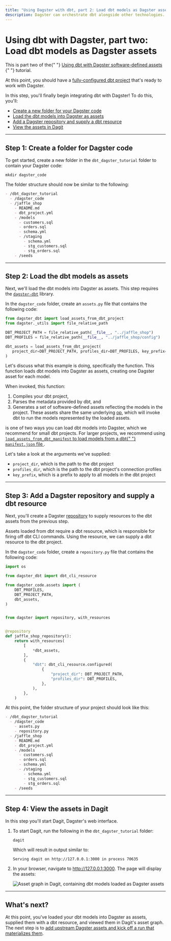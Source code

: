 ```yaml
---
title: "Using Dagster with dbt, part 2: Load dbt models as Dagster assets"
description: Dagster can orchestrate dbt alongside other technologies.
---
```


# Using dbt with Dagster, part two: Load dbt models as Dagster assets

<Note>
  This is part two of the{" "}
  <a href="/integrations/dbt/using-dbt-with-dagster">
    Using dbt with Dagster software-defined assets
  </a>{" "}
  tutorial.
</Note>

At this point, you should have a [fully-configured dbt project](/integrations/dbt/using-dbt-with-dagster/part-one) that's ready to work with Dagster.

In this step, you'll finally begin integrating dbt with Dagster! To do this, you'll:

- [Create a new folder for your Dagster code](#step-1-create-a-folder-for-dagster-code)
- [Load the dbt models into Dagster as assets](#step-2-load-the-dbt-models-as-assets)
- [Add a Dagster repository and supply a dbt resource](#step-3-add-a-dagster-repository-and-supply-a-dbt-resource)
- [View the assets in Dagit](#step-4-view-the-assets-in-dagit)

---

## Step 1: Create a folder for Dagster code

To get started, create a new folder in the `dbt_dagster_tutorial` folder to contain your Dagster code:

```shell
mkdir dagster_code
```

The folder structure should now be similar to the following:

```markdown file=/integrations/dbt/dbt_dagster_tutorial/project_structure.yaml startafter=part_two_structure_start endbefore=part_two_structure_end
- /dbt_dagster_tutorial
  - /dagster_code
  - /jaffle_shop
    - README.md
    - dbt_project.yml
    - /models
      - customers.sql
      - orders.sql
      - schema.yml
      - /staging
        - schema.yml
        - stg_customers.sql
        - stg_orders.sql
    - /seeds
```

---

## Step 2: Load the dbt models as assets

Next, we'll load the dbt models into Dagster as assets. This step requires the [`dagster-dbt`](/\_apidocs/libraries/dagster-dbt) library.

In the `dagster_code` folder, create an `assets.py` file that contains the following code:

```python
from dagster_dbt import load_assets_from_dbt_project
from dagster._utils import file_relative_path

DBT_PROJECT_PATH = file_relative_path(__file__, "../jaffle_shop")
DBT_PROFILES = file_relative_path(__file__, "../jaffle_shop/config")

dbt_assets = load_assets_from_dbt_project(
   project_dir=DBT_PROJECT_PATH, profiles_dir=DBT_PROFILES, key_prefix=["jaffle_shop"]
)
```

Let's discuss what this example is doing, specifically the <PyObject module="dagster_dbt" object="load_assets_from_dbt_project" /> function. This function loads dbt models into Dagster as assets, creating one Dagster asset for each model.

When invoked, this function:

1. Compiles your dbt project,
2. Parses the metadata provided by dbt, and
3. Generates a set of software-defined assets reflecting the models in the project. These assets share the same underlying [op](/concepts/ops-jobs-graphs/ops), which will invoke dbt to run the models represented by the loaded assets.

<Note>
  <PyObject module="dagster_dbt" object="load_assets_from_dbt_project" /> is one
  of two ways you can load dbt models into Dagster, which we recommend for small
  dbt projects. For larger projects, we recommend using
  <a href="/integrations/dbt/reference#loading-models-using-load_assets_from_dbt_manifest">
    <code>load_assets_from_dbt_manifest</code> to load models from a dbt{" "}
    <code>manifest.json</code> file
  </a>.
</Note>

Let's take a look at the arguments we've supplied:

- `project_dir`, which is the path to the dbt project
- `profiles_dir`, which is the path to the dbt project's connection profiles
- `key_prefix`, which is a prefix to apply to all models in the dbt project

---

## Step 3: Add a Dagster repository and supply a dbt resource

Next, you'll create a Dagster [repository](/concepts/repositories-workspaces/repositories) to supply resources to the dbt assets from the previous step.

Assets loaded from dbt require a dbt resource, which is responsible for firing off dbt CLI commands. Using the <PyObject module="dagster_dbt" object="dbt_cli_resource" /> resource, we can supply a dbt resource to the dbt project.

In the `dagster_code` folder, create a `repository.py` file that contains the following code:

```python
import os

from dagster_dbt import dbt_cli_resource

from dagster_code.assets import (
    DBT_PROFILES,
    DBT_PROJECT_PATH,
    dbt_assets,
)


from dagster import repository, with_resources


@repository
def jaffle_shop_repository():
    return with_resources(
        [
            *dbt_assets,
        ],
        {
            "dbt": dbt_cli_resource.configured(
                {
                    "project_dir": DBT_PROJECT_PATH,
                    "profiles_dir": DBT_PROFILES,
                },
            ),
        },
    )

```

At this point, the folder structure of your project should look like this:

```markdown file=/integrations/dbt/dbt_dagster_tutorial/project_structure.yaml startafter=part_two_step_3_structure_start endbefore=part_two_step_3_structure_end
- /dbt_dagster_tutorial
  - /dagster_code
    - assets.py
    - repository.py
  - /jaffle_shop
    - README.md
    - dbt_project.yml
    - /models
      - customers.sql
      - orders.sql
      - schema.yml
      - /staging
        - schema.yml
        - stg_customers.sql
        - stg_orders.sql
    - /seeds
```

---

## Step 4: View the assets in Dagit

In this step you'll start Dagit, Dagster's web interface.

1. To start Dagit, run the following in the `dbt_dagster_tutorial` folder:

   ```shell
   dagit
   ```

   Which will result in output similar to:

   ```shell
   Serving dagit on http://127.0.0.1:3000 in process 70635
   ```

2. In your browser, navigate to <http://127.0.0.1:3000>. The page will display the assets:

   ![Asset graph in Dagit, containing dbt models loaded as Dagster assets](/images/integrations/dbt/using-dbt-with-dagster/part-two-dbt-asset-graph.png)

---

## What's next?

At this point, you've loaded your dbt models into Dagster as assets, supplied them with a dbt resource, and viewed them in Dagit's asset graph. The next step is to [add upstream Dagster assets and kick off a run that materializes them](/integrations/dbt/using-dbt-with-dagster/part-three).
